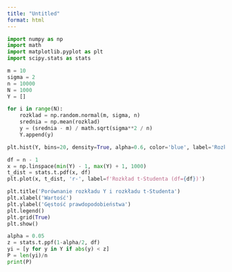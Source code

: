 ```yaml
---
title: "Untitled"
format: html
---
```



```python
import numpy as np
import math
import matplotlib.pyplot as plt
import scipy.stats as stats

m = 10
sigma = 2
n = 10000
N = 1000
Y = []

for i in range(N):
    rozklad = np.random.normal(m, sigma, n)
    srednia = np.mean(rozklad)
    y = (srednia - m) / math.sqrt(sigma**2 / n)
    Y.append(y)

plt.hist(Y, bins=20, density=True, alpha=0.6, color='blue', label='Rozkład Y')

df = n - 1
x = np.linspace(min(Y) - 1, max(Y) + 1, 1000)
t_dist = stats.t.pdf(x, df)
plt.plot(x, t_dist, 'r-', label=f'Rozkład t-Studenta (df={df})')

plt.title('Porównanie rozkładu Y i rozkładu t-Studenta')
plt.xlabel('Wartość')
plt.ylabel('Gęstość prawdopodobieństwa')
plt.legend()
plt.grid(True)
plt.show()

alpha = 0.05
z = stats.t.ppf(1-alpha/2, df)
yi = [y for y in Y if abs(y) < z]
P = len(yi)/n
print(P)
```